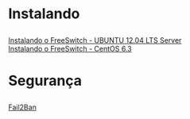 <h1>Instalando</h1>

[[Instalando o FreeSwitch - UBUNTU 12.04 LTS Server]] <br>
[[Instalando o FreeSwitch - CentOS 6.3]] <br>

<h1>Segurança</h1>

[[Fail2Ban]]
